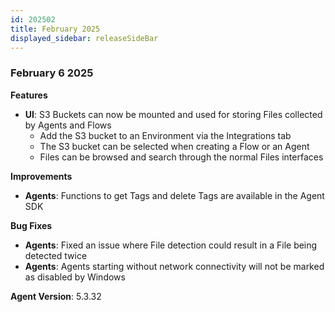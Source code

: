 ```yaml
---
id: 202502
title: February 2025
displayed_sidebar: releaseSideBar
---
```

### February 6 2025

**Features**
- **UI**: S3 Buckets can now be mounted and used for storing Files collected by Agents and Flows
  - Add the S3 bucket to an Environment via the Integrations tab
  - The S3 bucket can be selected when creating a Flow or an Agent
  - Files can be browsed and search through the normal Files interfaces


**Improvements**
- **Agents**: Functions to get Tags and delete Tags are available in the Agent SDK

**Bug Fixes**
- **Agents**: Fixed an issue where File detection could result in a File being detected twice
- **Agents**: Agents starting without network connectivity will not be marked as disabled by Windows

**Agent Version**: 5.3.32
